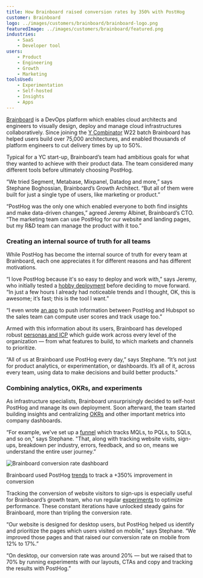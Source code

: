 ```yaml
---
title: How Brainboard raised conversion rates by 350% with PostHog
customer: Brainboard
logo: ../images/customers/brainboard/brainboard-logo.png
featuredImage: ../images/customers/brainboard/featured.png
industries:
    - SaaS
    - Developer tool
users:
    - Product
    - Engineering
    - Growth
    - Marketing
toolsUsed:
    - Experimentation
    - Self-hosted
    - Insights
    - Apps
---
```


[Brainboard](https://www.brainboard.co/) is a DevOps platform which enables cloud architects and engineers to visually design, deploy and manage cloud infrastructures collaboratively. Since joining the [Y Combinator](/customers/ycombinator) W22 batch Brainboard has helped users build over 75,000 architectures, and enabled thousands of platform engineers to cut delivery times by up to 50%.

Typical for a YC start-up, Brainboard’s team had ambitious goals for what they wanted to achieve with their product data. The team considered many different tools before ultimately choosing PostHog. 

“We tried Segment, Metabase, Mixpanel, Datadog and more,” says Stephane Boghossian, Brainboard’s Growth Architect. “But all of them were built for just a single type of users, like marketing or product.”

“PostHog was the only one which enabled everyone to both find insights and make data-driven changes,” agreed Jeremy Albinet, Brainboard’s CTO. “The marketing team can use PostHog for our website and landing pages, but my R&D team can manage the product with it too.”

<BorderWrapper>
    <Quote
        imageSource="/images/customers/stephane.jpg"
        size="md"
        name="Stephane Boghossian"
        title="Growth Architect, Brainboard"
        quote={`“PostHog is the only tool that allows me to actually make changes and measure if they work or not. Other tools have nice graphs and such, but you can't do actionable things with them. You can with PostHog.”`}
    />
</BorderWrapper>

### Creating an internal source of truth for all teams

While PostHog has become the internal source of truth for every team at Brainboard, each one appreciates it for different reasons and has different motivations. 

“I love PostHog because it's so easy to deploy and work with,” says Jeremy, who initially tested a [hobby deployment](/docs/self-host/open-source/deployment) before deciding to move forward. “In just a few hours I already had noticeable trends and I thought, OK, this is awesome; it’s fast; this is the tool I want.”

“I even wrote [an app](/apps) to push information between PostHog and Hubspot so the sales team can compute user scores and track usage too.”

Armed with this information about its users, Brainboard has developed robust [personas and ICP](blog/creating-ideal-customer-profile) which guide work across every level of the organization — from what features to build, to which markets and channels to prioritize. 

“All of us at Brainboard use PostHog every day,” says Stephane. “It’s not just for product analytics, or experimentation, or dashboards. It’s all of it, across every team, using data to make decisions and build better products.”

### Combining analytics, OKRs, and experiments

As infrastructure specialists, Brainboard unsurprisingly decided to self-host PostHog and manage its own deployment. Soon afterward, the team started building insights and centralizing [OKRs](/blog/north-star-metrics) and other important metrics into company dashboards.

“For example, we've set up a [funnel](/product/funnels) which tracks MQLs, to PQLs, to SQLs, and so on," says Stephane. "That, along with tracking website visits, sign-ups, breakdown per industry, errors, feedback, and so on, means we understand the entire user journey.”

![Brainboard conversion rate dashboard](../images/customers/brainboard/conversion-rate.png)

<Caption>Brainboard used PostHog <a href="/product/trends">trends</a> to track a +350% improvement in conversion</Caption>


Tracking the conversion of website visitors to sign-ups is especially useful for Brainboard’s growth team, who run regular [experiments](/product/experimentation-suite) to optimize performance. These constant iterations have unlocked steady gains for Brainboard, more than tripling the conversion rate. 

“Our website is designed for desktop users, but PostHog helped us identify and prioritize the pages which users visited on mobile,” says Stephane. “We improved those pages and that raised our conversion rate on mobile from 12% to 17%.”

“On desktop, our conversion rate was around 20% — but we raised that to 70% by running experiments with our layouts, CTAs and copy and tracking the results with PostHog.”